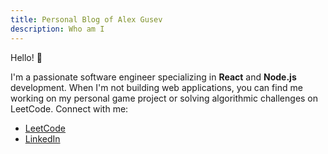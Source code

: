 ```yaml
---
title: Personal Blog of Alex Gusev
description: Who am I
---
```


Hello! 👋

I'm a passionate software engineer specializing in **React** and **Node.js** development. When I'm not building web applications, you can find me working on my personal game project or solving algorithmic challenges on LeetCode.
Connect with me:

- [LeetCode](https://leetcode.com/u/AlexGoosev/)
- [LinkedIn](https://www.linkedin.com/in/alexander-gusev-a62a32175/)
